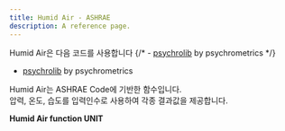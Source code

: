 ```yaml
---
title: Humid Air - ASHRAE
description: A reference page.
---
```


Humid Air은 다음 코드를 사용합니다
{/* - [psychrolib](https://github.com/psychrometrics/psychrolib) by psychrometrics */}
- <a href="https://github.com/psychrometrics/psychrolib" target="_blank" rel="noopener noreferrer">psychrolib</a> by psychrometrics

Humid Air는 ASHRAE Code에 기반한 함수입니다.   
압력, 온도, 습도를 입력인수로 사용하여 각종 결과값을 제공합니다.



**Humid Air function UNIT**


<TableHumidAir />
